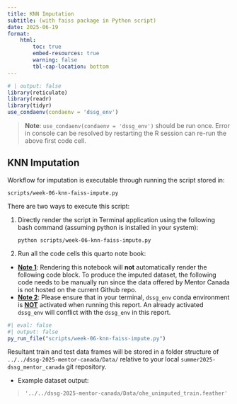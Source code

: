 ```yaml
---
title: KNN Imputation 
subtitle: (with faiss package in Python script)
date: 2025-06-19
format: 
    html:
        toc: true
        embed-resources: true
        warning: false
        tbl-cap-location: bottom
---
```


```r
# | output: false
library(reticulate)
library(readr)
library(tidyr)
use_condaenv(condaenv = 'dssg_env') 
```

> **Note**: `use_condaenv(condaenv = 'dssg_env')` should be run once. Error in console can be resolved by restarting the R session can re-run the above first code cell.

## KNN Imputation

Workflow for imputation is executable through running the script stored in:

`scripts/week-06-knn-faiss-impute.py`

There are two ways to execute this script:

1.  Directly render the script in Terminal application using the following bash command (assuming python is installed in your system):

    `python scripts/week-06-knn-faiss-impute.py`

2.  Run all the code cells this quarto note book:

-   [**Note 1**]{.underline}: Rendering this notebook will **not** automatically render the following code block. To produce the imputed dataset, the following code needs to be manually run since the data offered by Mentor Canada is not hosted on the current Github repo.
-   [**Note 2**]{.underline}: Please ensure that in your terminal, `dssg_env` conda environment is [**NOT**]{.underline} activated when running this report. An already activated `dssg_env` will conflict with the `dssg_env` in this report.

```r
#| eval: false
#| output: false
py_run_file("scripts/week-06-knn-faiss-impute.py")
```

Resultant train and test data frames will be stored in a folder structure of `../../dssg-2025-mentor-canada/Data/` relative to your local `summer2025-dssg_mentor_canada` git repository.

-   Example dataset output:

<div>

> ```         
> '../../dssg-2025-mentor-canada/Data/ohe_unimputed_train.feather'
> ```

</div>